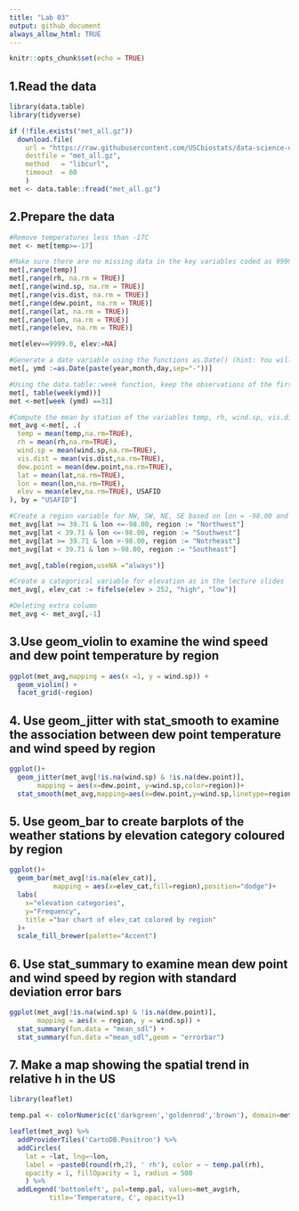 ```yaml
---
title: "Lab 03"
output: github_document
always_allow_html: TRUE
---
```


```r
knitr::opts_chunk$set(echo = TRUE)
```

## 1.Read the data

```r
library(data.table)
library(tidyverse)
```


```r
if (!file.exists("met_all.gz"))
  download.file(
    url = "https://raw.githubusercontent.com/USCbiostats/data-science-data/master/02_met/met_all.gz",
    destfile = "met_all.gz",
    method   = "libcurl",
    timeout  = 60
    )
met <- data.table::fread("met_all.gz")
```

## 2.Prepare the data

```r
#Remove temperatures less than -17C
met <- met[temp>=-17]

#Make sure there are no missing data in the key variables coded as 9999, 999, etc
met[,range(temp)]
met[,range(rh, na.rm = TRUE)]
met[,range(wind.sp, na.rm = TRUE)]
met[,range(vis.dist, na.rm = TRUE)]
met[,range(dew.point, na.rm = TRUE)]
met[,range(lat, na.rm = TRUE)]
met[,range(lon, na.rm = TRUE)]
met[,range(elev, na.rm = TRUE)]

met[elev==9999.0, elev:=NA]

#Generate a date variable using the functions as.Date() (hint: You will need the following to create a date paste(year, month, day, sep = "-")).
met[, ymd :=as.Date(paste(year,month,day,sep="-"))]

#Using the data.table::week function, keep the observations of the first week of the month.
met[, table(week(ymd))]
met <-met[week (ymd) ==31]

#Compute the mean by station of the variables temp, rh, wind.sp, vis.dist, dew.point, lat, lon, and elev.
met_avg <-met[, .(
  temp = mean(temp,na.rm=TRUE),
  rh = mean(rh,na.rm=TRUE),
  wind.sp = mean(wind.sp,na.rm=TRUE),
  vis.dist = mean(vis.dist,na.rm=TRUE),
  dew.point = mean(dew.point,na.rm=TRUE),
  lat = mean(lat,na.rm=TRUE),
  lon = mean(lon,na.rm=TRUE),
  elev = mean(elev,na.rm=TRUE), USAFID
), by = "USAFID"]

#Create a region variable for NW, SW, NE, SE based on lon = -98.00 and lat = 39.71 degrees
met_avg[lat >= 39.71 & lon <=-98.00, region := "Northwest"]
met_avg[lat < 39.71 & lon <=-98.00, region := "Southwest"]
met_avg[lat >= 39.71 & lon >-98.00, region := "Notrheast"]
met_avg[lat < 39.71 & lon >-98.00, region := "Southeast"]

met_avg[,table(region,useNA ="always")]

#Create a categorical variable for elevation as in the lecture slides
met_avg[, elev_cat := fifelse(elev > 252, "high", "low")]

#Deleting extra column
met_avg <- met_avg[,-1]

```

## 3.Use geom_violin to examine the wind speed and dew point temperature by region

```r
ggplot(met_avg,mapping = aes(x =1, y = wind.sp)) +
  geom_violin() +
  facet_grid(~region)
```

## 4. Use geom_jitter with stat_smooth to examine the association between dew point temperature and wind speed by region

```r
ggplot()+
  geom_jitter(met_avg[!is.na(wind.sp) & !is.na(dew.point)],
       mapping = aes(x=dew.point, y=wind.sp,color=region))+
  stat_smooth(met_avg,mapping=aes(x=dew.point,y=wind.sp,linetype=region))
```


## 5. Use geom_bar to create barplots of the weather stations by elevation category coloured by region

```r
ggplot()+
  geom_bar(met_avg[!is.na(elev_cat)],
           mapping = aes(x=elev_cat,fill=region),position="dodge")+
  labs(
    x="elevation categories",
    y="Frequency",
    title ="bar chart of elev_cat colored by region"
  )+
  scale_fill_brewer(palette="Accent")
```


## 6. Use stat_summary to examine mean dew point and wind speed by region with standard deviation error bars
```r
ggplot(met_avg[!is.na(wind.sp) & !is.na(dew.point)],
       mapping = aes(x = region, y = wind.sp)) +
  stat_summary(fun.data = "mean_sdl") +
  stat_summary(fun.data ="mean_sdl",geom = "errorbar")
```

## 7. Make a map showing the spatial trend in relative h in the US
```r
library(leaflet)

temp.pal <- colorNumeric(c('darkgreen','goldenrod','brown'), domain=met_avg$rh)

leaflet(met_avg) %>%
  addProviderTiles('CartoDB.Positron') %>%
  addCircles(
    lat = ~lat, lng=~lon,
    label = ~paste0(round(rh,2), ' rh'), color = ~ temp.pal(rh),
    opacity = 1, fillOpacity = 1, radius = 500
    ) %>%
  addLegend('bottomleft', pal=temp.pal, values=met_avg$rh,
          title='Temperature, C', opacity=1)


```

